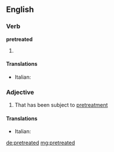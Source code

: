==English==

===Verb===
'''pretreated'''

# {{en-past of|pretreat}}

====Translations====
{{trans-top|pretreated}}
* Italian: {{t-|it|pretrattato}}
{{trans-mid}}
{{trans-bottom}}

===Adjective===
{{en-adj}}

# That has been subject to [[pretreatment]]

====Translations====
{{trans-top|pretreated}}
* Italian: {{t-|it|pretrattato}}
{{trans-mid}}
{{trans-bottom}}

[[de:pretreated]]
[[mg:pretreated]]